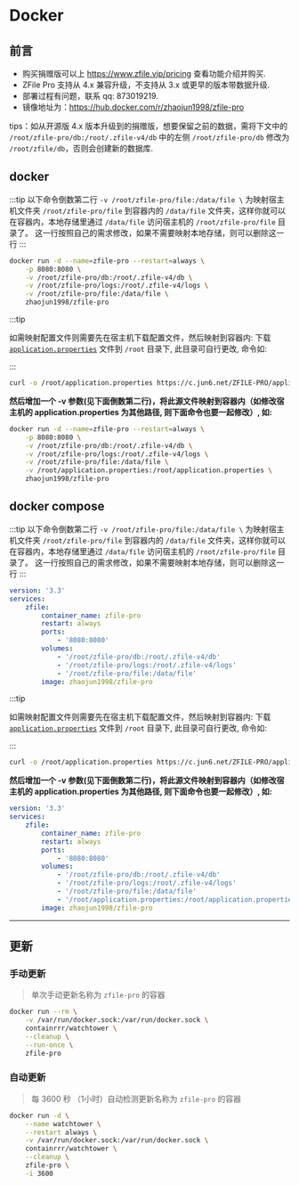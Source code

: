 
# Docker

## 前言


- 购买捐赠版可以上 https://www.zfile.vip/pricing 查看功能介绍并购买.
- ZFile Pro 支持从 4.x 兼容升级，<span class="text-red-500">不支持从 3.x 或更早的版本带数据升级</span>.
- 部署过程有问题，联系 qq: 873019219.
- 镜像地址为：https://hub.docker.com/r/zhaojun1998/zfile-pro

<span class="font-bold">tips：如从开源版 4.x 版本升级到的捐赠版，想要保留之前的数据，需将下文中的 `/root/zfile-pro/db:/root/.zfile-v4/db` 中的左侧 `/root/zfile-pro/db` 修改为 `/root/zfile/db`，否则会创建新的数据库.</span>

## docker

:::tip
以下命令倒数第二行 `-v /root/zfile-pro/file:/data/file \` 为映射宿主机文件夹 `/root/zfile-pro/file` 到容器内的 `/data/file` 文件夹，这样你就可以在容器内，本地存储里通过 `/data/file` 访问宿主机的 `/root/zfile-pro/file` 目录了。 这一行按照自己的需求修改，如果不需要映射本地存储，则可以删除这一行
:::

```bash showLineNumbers {5}
docker run -d --name=zfile-pro --restart=always \
    -p 8080:8080 \
    -v /root/zfile-pro/db:/root/.zfile-v4/db \
    -v /root/zfile-pro/logs:/root/.zfile-v4/logs \
    -v /root/zfile-pro/file:/data/file \
    zhaojun1998/zfile-pro
```

:::tip

如需映射配置文件则需要先在宿主机下载配置文件，然后映射到容器内:
下载 [`application.properties`](https://c.jun6.net/ZFILE-PRO/application.properties) 文件到 `/root` 目录下, 此目录可自行更改, 命令如:

:::

```bash showLineNumbers
curl -o /root/application.properties https://c.jun6.net/ZFILE-PRO/application.properties
```

**然后增加一个 -v 参数(见下面倒数第二行)，将此源文件映射到容器内（如修改宿主机的 application.properties 为其他路径, 则下面命令也要一起修改）, 如:**

```bash showLineNumbers {6}
docker run -d --name=zfile-pro --restart=always \
    -p 8080:8080 \
    -v /root/zfile-pro/db:/root/.zfile-v4/db \
    -v /root/zfile-pro/logs:/root/.zfile-v4/logs \
    -v /root/zfile-pro/file:/data/file \
    -v /root/application.properties:/root/application.properties \
    zhaojun1998/zfile-pro
```


## docker compose

:::tip
以下命令倒数第二行 `-v /root/zfile-pro/file:/data/file \` 为映射宿主机文件夹 `/root/zfile-pro/file` 到容器内的 `/data/file` 文件夹，这样你就可以在容器内，本地存储里通过 `/data/file` 访问宿主机的 `/root/zfile-pro/file` 目录了。 这一行按照自己的需求修改，如果不需要映射本地存储，则可以删除这一行
:::

```yml showLineNumbers {11}
version: '3.3'
services:
    zfile:
        container_name: zfile-pro
        restart: always
        ports:
            - '8080:8080'
        volumes:
            - '/root/zfile-pro/db:/root/.zfile-v4/db'
            - '/root/zfile-pro/logs:/root/.zfile-v4/logs'
            - '/root/zfile-pro/file:/data/file'
        image: zhaojun1998/zfile-pro
```

:::tip

如需映射配置文件则需要先在宿主机下载配置文件，然后映射到容器内:
下载 [`application.properties`](https://c.jun6.net/ZFILE-PRO/application.properties) 文件到 `/root` 目录下, 此目录可自行更改, 命令如:

:::

```bash showLineNumbers
curl -o /root/application.properties https://c.jun6.net/ZFILE-PRO/application.properties
```

**然后增加一个 -v 参数(见下面倒数第二行)，将此源文件映射到容器内（如修改宿主机的 application.properties 为其他路径, 则下面命令也要一起修改）, 如:**

```yml showLineNumbers {12}
version: '3.3'
services:
    zfile:
        container_name: zfile-pro
        restart: always
        ports:
            - '8080:8080'
        volumes:
            - '/root/zfile-pro/db:/root/.zfile-v4/db'
            - '/root/zfile-pro/logs:/root/.zfile-v4/logs'
            - '/root/zfile-pro/file:/data/file'
            - '/root/application.properties:/root/application.properties'
        image: zhaojun1998/zfile-pro
```

-----


## 更新

### 手动更新

> 单次手动更新名称为 `zfile-pro` 的容器

```bash showLineNumbers
docker run --rm \
    -v /var/run/docker.sock:/var/run/docker.sock \
    containrrr/watchtower \
    --cleanup \
    --run-once \
    zfile-pro
```

### 自动更新

> 每 3600 秒 （1小时）自动检测更新名称为 `zfile-pro` 的容器

```bash showLineNumbers
docker run -d \
    --name watchtower \
    --restart always \
    -v /var/run/docker.sock:/var/run/docker.sock \
    containrrr/watchtower \
    --cleanup \
    zfile-pro \
    -i 3600
```